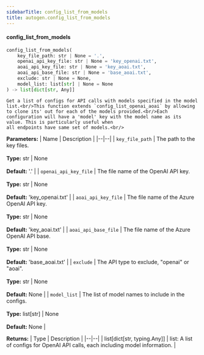 ```yaml
---
sidebarTitle: config_list_from_models
title: autogen.config_list_from_models
---
```


<code class="doc-symbol doc-symbol-heading doc-symbol-function"></code>
#### config_list_from_models

```python
config_list_from_models(
    key_file_path: str | None = '.',
    openai_api_key_file: str | None = 'key_openai.txt',
    aoai_api_key_file: str | None = 'key_aoai.txt',
    aoai_api_base_file: str | None = 'base_aoai.txt',
    exclude: str | None = None,
    model_list: list[str] | None = None
) -> list[dict[str, Any]]
```

    Get a list of configs for API calls with models specified in the model list.<br/>This function extends `config_list_openai_aoai` by allowing to clone its' out for each of the models provided.<br/>Each configuration will have a 'model' key with the model name as its value. This is particularly useful when
    all endpoints have same set of models.<br/>

<b>Parameters:</b>
| Name | Description |
|--|--|
| `key_file_path` | The path to the key files.<br/><br/>**Type:** str \| None<br/><br/>**Default:** '.' |
| `openai_api_key_file` | The file name of the OpenAI API key.<br/><br/>**Type:** str \| None<br/><br/>**Default:** 'key_openai.txt' |
| `aoai_api_key_file` | The file name of the Azure OpenAI API key.<br/><br/>**Type:** str \| None<br/><br/>**Default:** 'key_aoai.txt' |
| `aoai_api_base_file` | The file name of the Azure OpenAI API base.<br/><br/>**Type:** str \| None<br/><br/>**Default:** 'base_aoai.txt' |
| `exclude` | The API type to exclude, "openai" or "aoai".<br/><br/>**Type:** str \| None<br/><br/>**Default:** None |
| `model_list` | The list of model names to include in the configs.<br/><br/>**Type:** list[str] \| None<br/><br/>**Default:** None |

<b>Returns:</b>
| Type | Description |
|--|--|
| list[dict[str, typing.Any]] | list: A list of configs for OpenAI API calls, each including model information. |

<br />